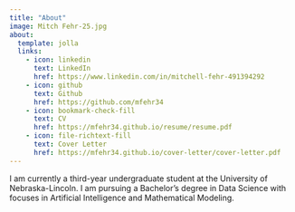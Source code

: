```yaml
---
title: "About"
image: Mitch Fehr-25.jpg
about:
  template: jolla
  links:
    - icon: linkedin
      text: LinkedIn
      href: https://www.linkedin.com/in/mitchell-fehr-491394292
    - icon: github
      text: Github
      href: https://github.com/mfehr34
    - icon: bookmark-check-fill
      text: CV
      href: https://mfehr34.github.io/resume/resume.pdf
    - icon: file-richtext-fill
      text: Cover Letter
      href: https://mfehr34.github.io/cover-letter/cover-letter.pdf
---
```


I am currently a third-year undergraduate student at the University of Nebraska-Lincoln. I am pursuing a Bachelor's degree in Data Science with focuses in Artificial Intelligence and Mathematical Modeling.
